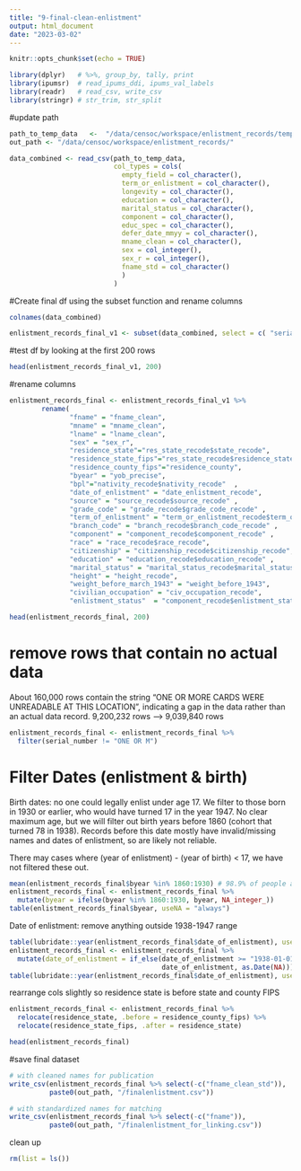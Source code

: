 ```yaml
---
title: "9-final-clean-enlistment"
output: html_document
date: "2023-03-02"
---
```


```r
knitr::opts_chunk$set(echo = TRUE)
```

```r
library(dplyr)   # %>%, group_by, tally, print
library(ipumsr)  # read_ipums_ddi, ipums_val_labels
library(readr)   # read_csv, write_csv
library(stringr) # str_trim, str_split
```

#update path
```r
path_to_temp_data   <-  "/data/censoc/workspace/enlistment_records/temp8.csv"
out_path <- "/data/censoc/workspace/enlistment_records/"
```

```r
data_combined <- read_csv(path_to_temp_data, 
                          col_types = cols(
                            empty_field = col_character(),
                            term_or_enlistment = col_character(),
                            longevity = col_character(),
                            education = col_character(),
                            marital_status = col_character(),
                            component = col_character(),
                            educ_spec = col_character(),
                            defer_date_mmyy = col_character(),
                            mname_clean = col_character(),
                            sex = col_integer(),
                            sex_r = col_integer(),
                            fname_std = col_character()
                            )
                          )
```

#Create final df using the subset function and rename columns
```r
colnames(data_combined)
```

```r
enlistment_records_final_v1 <- subset(data_combined, select = c( "serial_number",  "yob_precise", "fname_clean", "fname_clean_std" , "mname_clean" ,"lname_clean", "sex_r", "date_enlistment_recode", "nativity_recode$nativity_recode" , "residence_county", "res_state_recode$state_recode", "res_state_recode$residence_state_fips", "place_of_enlistment","education_recode$education_recode","grade_recode$grade_code_recode",  "branch_recode$branch_code_recode", "term_or_enlistment_recode$term_or_enlistment_recode", "race_recode$race_recode", "citizenship_recode$citizenship_recode", "civ_occupation_recode" ,"marital_status_recode$marital_status_recode", "height_recode", "weight_before_1943","weight_or_AGCT", "component_recode$component_recode","source_recode$source_recode", "component_recode$enlistment_status"))

```

#test df by looking at the first 200 rows
```r
head(enlistment_records_final_v1, 200)
```
#rename columns
```r
enlistment_records_final <- enlistment_records_final_v1 %>% 
        rename(  
               "fname" = "fname_clean",
               "mname" = "mname_clean",
               "lname" = "lname_clean",
               "sex" = "sex_r",
               "residence_state"="res_state_recode$state_recode",
               "residence_state_fips"="res_state_recode$residence_state_fips",
               "residence_county_fips"="residence_county",
               "byear" = "yob_precise",
               "bpl"="nativity_recode$nativity_recode"  ,
               "date_of_enlistment" = "date_enlistment_recode",
               "source" = "source_recode$source_recode" ,
               "grade_code" = "grade_recode$grade_code_recode" , 
               "term_of_enlistment" = "term_or_enlistment_recode$term_or_enlistment_recode" , 
               "branch_code" = "branch_recode$branch_code_recode" ,
               "component" = "component_recode$component_recode" , 
               "race" = "race_recode$race_recode", 
               "citizenship" = "citizenship_recode$citizenship_recode", 
               "education" = "education_recode$education_recode" ,
               "marital_status" = "marital_status_recode$marital_status_recode" , 
               "height" = "height_recode",
               "weight_before_march_1943" = "weight_before_1943",
               "civilian_occupation" = "civ_occupation_recode",
               "enlistment_status"  = "component_recode$enlistment_status")
```

```r
head(enlistment_records_final, 200)
```



# remove rows that contain no actual data 
About 160,000 rows contain the string "ONE OR MORE CARDS WERE UNREADABLE AT THIS LOCATION",
indicating a gap in the data rather than an actual data record.
9,200,232 rows --> 9,039,840 rows
```r
enlistment_records_final <- enlistment_records_final %>%
  filter(serial_number != "ONE OR M")
```



# Filter Dates (enlistment & birth)
Birth dates: no one could legally enlist under age 17. We filter to those born in 1930 or earlier, who would have turned 17 in the year 1947. No clear maximum age, but we will filter out birth years before 1860 (cohort that turned 78 in 1938). Records before this date mostly have invalid/missing names and dates of enlistment, so are likely not reliable.

There may cases where (year of enlistment) - (year of birth) < 17, we have not filtered these out.
```r
mean(enlistment_records_final$byear %in% 1860:1930) # 98.9% of people are born 1860 - 1930
enlistment_records_final <- enlistment_records_final %>% 
  mutate(byear = ifelse(byear %in% 1860:1930, byear, NA_integer_))
table(enlistment_records_final$byear, useNA = "always")
```

Date of enlistment:
remove anything outside 1938-1947 range
```r
table(lubridate::year(enlistment_records_final$date_of_enlistment), useNA = "always")
enlistment_records_final <- enlistment_records_final %>% 
  mutate(date_of_enlistment = if_else(date_of_enlistment >= "1938-01-01" & date_of_enlistment <= "1947-12-31",
                                      date_of_enlistment, as.Date(NA)))
table(lubridate::year(enlistment_records_final$date_of_enlistment), useNA = "always")
```

rearrange cols slightly so residence state is before state and county FIPS
```r
enlistment_records_final <- enlistment_records_final %>%
  relocate(residence_state, .before = residence_county_fips) %>%
  relocate(residence_state_fips, .after = residence_state)

```


```r
head(enlistment_records_final)
```


#save final dataset
```r
# with cleaned names for publication
write_csv(enlistment_records_final %>% select(-c("fname_clean_std")),
          paste0(out_path, "/finalenlistment.csv"))

# with standardized names for matching
write_csv(enlistment_records_final %>% select(-c("fname")),
          paste0(out_path, "/finalenlistment_for_linking.csv"))
```

clean up
```r
rm(list = ls())
```

